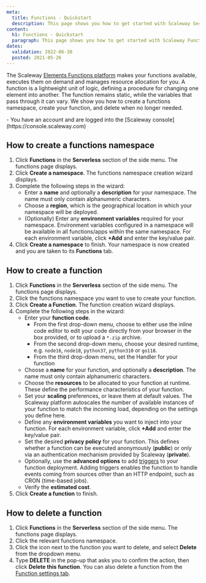 ```yaml
---
meta:
  title: Functions - Quickstart
  description: This page shows you how to get started with Scaleway Serverless Functions
content:
  h1: Functions - Quickstart
  paragraph: This page shows you how to get started with Scaleway Functions
dates:
  validation: 2022-06-30
  posted: 2021-05-26
---
```


The Scaleway [Elements Functions platform](https://www.scaleway.com/en/serverless-functions/) makes your functions available, executes them on demand and manages resource allocation for you. A function is a lightweight unit of logic, defining a procedure for changing one element into another. The function remains static, while the variables that pass through it can vary. We show you how to create a functions namespace, create your function, and delete when no longer needed.

<Message type="requirement">
  - You have an account and are logged into the [Scaleway console](https://console.scaleway.com)
</Message>

## How to create a functions namespace

1. Click **Functions** in the **Serverless** section of the side menu. The functions page displays.
2. Click **Create a namespace**. The functions namespace creation wizard displays.
3. Complete the following steps in the wizard: 
    - Enter a **name** and optionally a **description** for your namespace. The name must only contain alphanumeric characters.
    - Choose a **region**, which is the geographical location in which your namespace will be deployed.
    - (Optionally) Enter any **environment variables** required for your namespace. Environment variables configured in a namespace will be available in all functions/apps within the same namespace. For each environment variable, click **+Add** and enter the key/value pair.
4. Click **Create a namespace** to finish.
Your namespace is now created and you are taken to its **Functions** tab.

## How to create a function

1. Click **Functions** in the **Serverless** section of the side menu. The functions page displays.
2. Click the functions namespace you want to use to create your function. 
3. Click **Create a Function**. The function creation wizard displays.
4. Complete the following steps in the wizard: 
    - Enter your **function code**. 
      - From the first drop-down menu, choose to either use the inline code editor to edit your code directly from your browser in the box provided, or to upload a `*.zip` archive.
      - From the second drop-down menu, choose your desired runtime, e.g. `node16`, `node18`, `python37`, `python310` or `go118`.
      - From the third drop-down menu, set the Handler for your function
    - Choose a **name** for your function, and optionally a **description**. The name must only contain alphanumeric characters.
    - Choose the **resources** to be allocated to your function at runtime. These define the performance characteristics of your function.
    - Set your **scaling** preferences, or leave them at default values. The Scaleway platform autoscales the number of available instances of your function to match the incoming load, depending on the settings you define here.
    - Define any **environment variables** you want to inject into your function. For each environment variable, click **+Add** and enter the key/value pair.
    - Set the desired **privacy policy** for your function. This defines whether a function can be executed anonymously (**public**) or only via an authentication mechanism provided by Scaleway (**private**). 
    - Optionally, use the **advanced options** to add [triggers](/compute/functions/concepts/#trigger) to your function deployment. Adding triggers enables the function to handle events coming from sources other than an HTTP endpoint, such as CRON (time-based jobs).
    - Verify the **estimated cost**.
5. Click **Create a function** to finish.

## How to delete a function

1. Click **Functions** in the **Serverless** section of the side menu. The functions page displays.
2. Click the relevant functions namespace.
3. Click the <Icon name="more" /> icon next to the function you want to delete, and select **Delete** from the dropdown menu. 
4. Type **DELETE** in the pop-up that asks you to confirm the action, then click **Delete this function**.
    <Message type="tip">
      You can also delete a function from the [Function settings tab](/compute/functions/how-to/manage-a-functions-namespace/).
    </Message>
